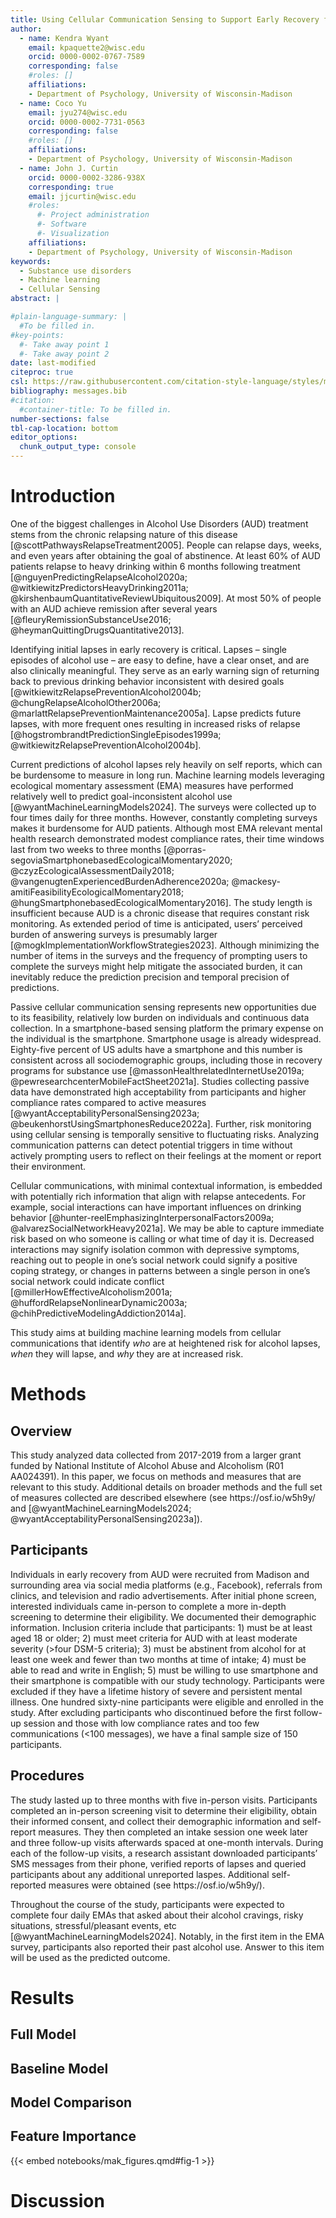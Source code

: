```yaml
---
title: Using Cellular Communication Sensing to Support Early Recovery from Alcohol Use Disorder
author:
  - name: Kendra Wyant
    email: kpaquette2@wisc.edu
    orcid: 0000-0002-0767-7589
    corresponding: false
    #roles: []
    affiliations:
    - Department of Psychology, University of Wisconsin-Madison
  - name: Coco Yu
    email: jyu274@wisc.edu
    orcid: 0000-0002-7731-0563
    corresponding: false
    #roles: []
    affiliations:
    - Department of Psychology, University of Wisconsin-Madison
  - name: John J. Curtin 
    orcid: 0000-0002-3286-938X
    corresponding: true
    email: jjcurtin@wisc.edu
    #roles:
      #- Project administration
      #- Software
      #- Visualization
    affiliations:
    - Department of Psychology, University of Wisconsin-Madison
keywords:
  - Substance use disorders
  - Machine learning
  - Cellular Sensing
abstract: |

#plain-language-summary: |
  #To be filled in.
#key-points:
  #- Take away point 1 
  #- Take away point 2
date: last-modified
citeproc: true
csl: https://raw.githubusercontent.com/citation-style-language/styles/master/apa.csl
bibliography: messages.bib
#citation:
  #container-title: To be filled in. 
number-sections: false 
tbl-cap-location: bottom
editor_options: 
  chunk_output_type: console
---
```


<!--
Target Journal: Addiction short report - 2,000 words and 15 references

Backup Journal: JMIR Formative Research-->

# Introduction

One of the biggest challenges in Alcohol Use Disorders (AUD) treatment stems from the chronic relapsing nature of this disease [@scottPathwaysRelapseTreatment2005]. People can relapse days, weeks, and even years after obtaining the goal of abstinence. At least 60% of AUD patients relapse to heavy drinking within 6 months following treatment [@nguyenPredictingRelapseAlcohol2020a; @witkiewitzPredictorsHeavyDrinking2011a; @kirshenbaumQuantitativeReviewUbiquitous2009].
At most 50% of people with an AUD achieve remission after several years [@fleuryRemissionSubstanceUse2016; @heymanQuittingDrugsQuantitative2013].

Identifying initial lapses in early recovery is critical. Lapses -- single episodes of alcohol use -- are easy to define, have a clear onset, and are also clinically meaningful. They serve as an early warning sign of returning back to previous drinking behavior inconsistent with desired goals [@witkiewitzRelapsePreventionAlcohol2004b; @chungRelapseAlcoholOther2006a; @marlattRelapsePreventionMaintenance2005a]. Lapse predicts future lapses, with more frequent ones resulting in increased risks of relapse [@hogstrombrandtPredictionSingleEpisodes1999a; @witkiewitzRelapsePreventionAlcohol2004b].

Current predictions of alcohol lapses rely heavily on self reports, which can be burdensome to measure in long run. Machine learning models leveraging ecological momentary assessment (EMA) measures have performed relatively well to predict goal-inconsistent alcohol use [@wyantMachineLearningModels2024]. The surveys were collected up to four times daily for three months. However, constantly completing surveys makes it burdensome for AUD patients. Although most EMA relevant mental health research demonstrated modest compliance rates, their time windows last from two weeks to three months [@porras-segoviaSmartphonebasedEcologicalMomentary2020; @czyzEcologicalAssessmentDaily2018; @vangenugtenExperiencedBurdenAdherence2020a; @mackesy-amitiFeasibilityEcologicalMomentary2018; @hungSmartphonebasedEcologicalMomentary2016]. The study length is insufficient because AUD is a chronic disease that requires constant risk monitoring. As extended period of time is anticipated, users' perceived burden of answering surveys is presumably larger [@mogkImplementationWorkflowStrategies2023]. Although minimizing the number of items in the surveys and the frequency of prompting users to complete the surveys might help mitigate the associated burden, it can inevitably reduce the prediction precision and temporal precision of predictions.

Passive cellular communication sensing represents new opportunities due to its feasibility, relatively low burden on individuals and continuous data collection. In a smartphone-based sensing platform the primary expense on the individual is the smartphone. Smartphone usage is already widespread. Eighty-five percent of US adults have a smartphone and this number is consistent across all sociodemographic groups, including those in recovery programs for substance use [@massonHealthrelatedInternetUse2019a; @pewresearchcenterMobileFactSheet2021a]. Studies collecting passive data have demonstrated high acceptability from participants and higher compliance rates compared to active measures [@wyantAcceptabilityPersonalSensing2023a; @beukenhorstUsingSmartphonesReduce2022a]. Further, risk monitoring using cellular sensing is temporally sensitive to fluctuating risks. Analyzing communication patterns can detect potential triggers in time without actively prompting users to reflect on their feelings at the moment or report their environment.

Cellular communications, with minimal contextual information, is embedded with potentially rich information that align with relapse antecedents. For example, social interactions can have important influences on drinking behavior [@hunter-reelEmphasizingInterpersonalFactors2009a; @alvarezSocialNetworkHeavy2021a]. We may be able to capture immediate risk based on who someone is calling or what time of day it is. Decreased interactions may signify isolation common with depressive symptoms, reaching out to people in one’s social network could signify a positive coping strategy, or changes in patterns between a single person in one’s social network could indicate conflict [@millerHowEffectiveAlcoholism2001a; @huffordRelapseNonlinearDynamic2003a; @chihPredictiveModelingAddiction2014a].

This study aims at building machine learning models from cellular communications that identify *who* are at heightened risk for alcohol lapses, *when* they will lapse, and *why* they are at increased risk.

# Methods

## Overview
This study analyzed data collected from 2017-2019 from a larger grant funded by National Institute of Alcohol Abuse and Alcoholism (R01 AA024391). In this paper, we focus on methods and measures that are relevant to this study. Additional details on broader methods and the full set of measures collected are described elsewhere (see https://osf.io/w5h9y/ and [@wyantMachineLearningModels2024; @wyantAcceptabilityPersonalSensing2023a]).

## Participants

Individuals in early recovery from AUD were recruited from Madison and surrounding area via social media platforms (e.g., Facebook), referrals from clinics, and television and radio advertisements. After initial phone screen, interested individuals came in-person to complete a more in-depth screening to determine their eligibility. We documented their demographic information. Inclusion criteria include that participants: 1) must be at least aged 18 or older; 2) must meet criteria for AUD with at least moderate severity (\>four DSM-5 criteria); 3) must be abstinent from alcohol for at least one week and fewer than two months at time of intake; 4) must be able to read and write in English; 5) must be willing to use smartphone and their smartphone is compatible with our study technology. Participants were excluded if they have a lifetime history of severe and persistent mental illness. One hundred sixty-nine participants were eligible and enrolled in the study. After excluding participants who discontinued before the first follow-up session and those with low compliance rates and too few communications (\<100 messages), we have a final sample size of 150 participants.

## Procedures

The study lasted up to three months with five in-person visits. Participants completed an in-person screening visit to determine their eligibility, obtain their informed consent, and collect their demographic information and self-report measures. They then completed an intake session one week later and three follow-up visits afterwards spaced at one-month intervals. During each of the follow-up visits, a research assistant downloaded participants' SMS messages from their phone, verified reports of lapses and queried participants about any additional unreported laspes. Additional self-reported measures were obtained (see https://osf.io/w5h9y/).

Throughout the course of the study, participants were expected to complete four daily EMAs that asked about their alcohol cravings, risky situations, stressful/pleasant events, etc [@wyantMachineLearningModels2024]. Notably, in the first item in the EMA survey, participants also reported their past alcohol use. Answer to this item will be used as the predicted outcome.

# Results

## Full Model


## Baseline Model

## Model Comparison


## Feature Importance

{{< embed notebooks/mak_figures.qmd#fig-1 >}} 

# Discussion






\newpage
